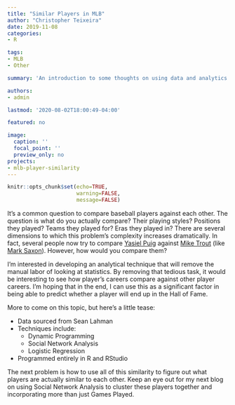 ```yaml
---
title: "Similar Players in MLB"
author: "Christopher Teixeira"
date: 2019-11-08
categories: 
- R

tags: 
- MLB
- Other

summary: 'An introduction to some thoughts on using data and analytics for determining player similarity in Major League Baseball.'

authors: 
- admin

lastmod: '2020-08-02T18:00:49-04:00'

featured: no

image:
  caption: ''
  focal_point: ''
  preview_only: no
projects: 
- mlb-player-similarity
---
```


```r
knitr::opts_chunk$set(echo=TRUE,
                      warning=FALSE, 
                      message=FALSE)
```

It’s a common question to compare baseball players against each other. The question is what do you actually compare? Their playing styles? Positions they played? Teams they played for? Eras they played in? There are several dimensions to which this problem’s complexity increases dramatically. In fact, several people now try to compare [Yasiel Puig](https://www.baseball-reference.com/players/p/puigya01.shtml) against [Mike Trout](https://www.baseball-reference.com/players/t/troutmi01.shtml) (like [Mark Saxon](https://www.espn.com/blog/los-angeles/dodger-report/post/_/id/5458/what-to-expect-and-not-to-expect-from-yasiel-puig)). However, how would you compare them?

I’m interested in developing an analytical technique that will remove the manual labor of looking at statistics. By removing that tedious task, it would be interesting to see how player’s careers compare against other player careers. I’m hoping that in the end, I can use this as a significant factor in being able to predict whether a player will end up in the Hall of Fame.

More to come on this topic, but here’s a little tease:

* Data sourced from Sean Lahman
* Techniques include: 
  + Dynamic Programming 
  + Social Network Analysis 
  + Logistic Regression 
* Programmed entirely in R and RStudio

The next problem is how to use all of this similarity to figure out what players are actually similar to each other. Keep an eye out for my next blog on using Social Network Analysis to cluster these players together and incorporating more than just Games Played.